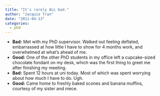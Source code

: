 ```yaml
---
title: "It's rarely ALL bad."
author: "Jacquie Tran"
date: "2011-04-13"
categories:
  - phd
---
```


- **Bad:** Met with my PhD supervisor. Walked out feeling deflated, embarrassed at how little I have to show for 4 months work, and overwhelmed at what's ahead of me.
- **Good:** One of the other PhD students in my office left a cupcake-sized chocolate fondant on my desk, which was the first thing to greet me after finishing my meeting.
- **Bad:** Spent 12 hours at uni today. Most of which was spent worrying about how much I have to do. Ugh.
- **Good:** Came home to freshly baked scones and banana muffins, courtesy of my sister and niece.